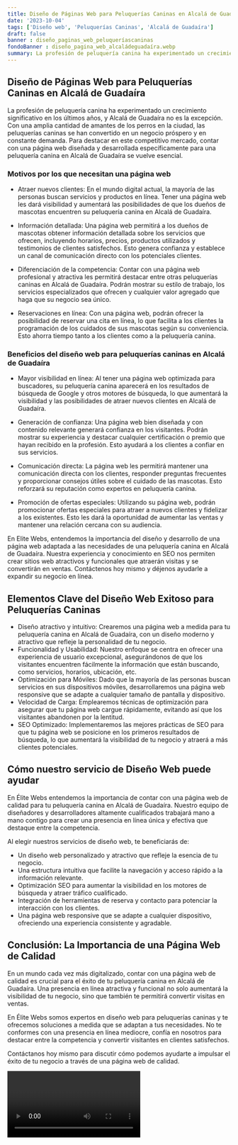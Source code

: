 ```yaml
---
title: Diseño de Páginas Web para Peluquerías Caninas en Alcalá de Guadaíra
date: '2023-10-04'
tags: ['Diseño web', 'Peluquerías Caninas', 'Alcalá de Guadaíra']
draft: false
banner : diseño_paginas_web_peluqueríascaninas
fondoBanner : diseño_pagina_web_alcaládeguadaíra.webp
summary: La profesión de peluquería canina ha experimentado un crecimiento significativo en los últimos años, y Alcalá de Guadaíra no es la excepción. Con una amplia cantidad de amantes de los perros en la ciudad, las peluquerías caninas se han convertido en un negocio próspero y en constante demanda. Para destacar en este competitivo mercado, contar con una página web diseñada y desarrollada específicamente para una peluquería canina en Alcalá de Guadaíra se vuelve esencial.
---
```


## Diseño de Páginas Web para Peluquerías Caninas en Alcalá de Guadaíra

La profesión de peluquería canina ha experimentado un crecimiento significativo en los últimos años, y Alcalá de Guadaíra no es la excepción. Con una amplia cantidad de amantes de los perros en la ciudad, las peluquerías caninas se han convertido en un negocio próspero y en constante demanda. Para destacar en este competitivo mercado, contar con una página web diseñada y desarrollada específicamente para una peluquería canina en Alcalá de Guadaíra se vuelve esencial.

### Motivos por los que necesitan una página web

- Atraer nuevos clientes: En el mundo digital actual, la mayoría de las personas buscan servicios y productos en línea. Tener una página web les dará visibilidad y aumentará las posibilidades de que los dueños de mascotas encuentren su peluquería canina en Alcalá de Guadaíra.

- Información detallada: Una página web permitirá a los dueños de mascotas obtener información detallada sobre los servicios que ofrecen, incluyendo horarios, precios, productos utilizados y testimonios de clientes satisfechos. Esto genera confianza y establece un canal de comunicación directo con los potenciales clientes.

- Diferenciación de la competencia: Contar con una página web profesional y atractiva les permitirá destacar entre otras peluquerías caninas en Alcalá de Guadaíra. Podrán mostrar su estilo de trabajo, los servicios especializados que ofrecen y cualquier valor agregado que haga que su negocio sea único.

- Reservaciones en línea: Con una página web, podrán ofrecer la posibilidad de reservar una cita en línea, lo que facilita a los clientes la programación de los cuidados de sus mascotas según su conveniencia. Esto ahorra tiempo tanto a los clientes como a la peluquería canina.

### Beneficios del diseño web para peluquerías caninas en Alcalá de Guadaíra

- Mayor visibilidad en línea: Al tener una página web optimizada para buscadores, su peluquería canina aparecerá en los resultados de búsqueda de Google y otros motores de búsqueda, lo que aumentará la visibilidad y las posibilidades de atraer nuevos clientes en Alcalá de Guadaíra.

- Generación de confianza: Una página web bien diseñada y con contenido relevante generará confianza en los visitantes. Podrán mostrar su experiencia y destacar cualquier certificación o premio que hayan recibido en la profesión. Esto ayudará a los clientes a confiar en sus servicios.

- Comunicación directa: La página web les permitirá mantener una comunicación directa con los clientes, responder preguntas frecuentes y proporcionar consejos útiles sobre el cuidado de las mascotas. Esto reforzará su reputación como expertos en peluquería canina.

- Promoción de ofertas especiales: Utilizando su página web, podrán promocionar ofertas especiales para atraer a nuevos clientes y fidelizar a los existentes. Esto les dará la oportunidad de aumentar las ventas y mantener una relación cercana con su audiencia.

En Elite Webs, entendemos la importancia del diseño y desarrollo de una página web adaptada a las necesidades de una peluquería canina en Alcalá de Guadaíra. Nuestra experiencia y conocimiento en SEO nos permiten crear sitios web atractivos y funcionales que atraerán visitas y se convertirán en ventas. Contáctenos hoy mismo y déjenos ayudarle a expandir su negocio en línea.

<GifSeo />

<Cta />

## Elementos Clave del Diseño Web Exitoso para Peluquerías Caninas

- Diseño atractivo y intuitivo: Crearemos una página web a medida para tu peluquería canina en Alcalá de Guadaíra, con un diseño moderno y atractivo que refleje la personalidad de tu negocio.
- Funcionalidad y Usabilidad: Nuestro enfoque se centra en ofrecer una experiencia de usuario excepcional, asegurándonos de que los visitantes encuentren fácilmente la información que están buscando, como servicios, horarios, ubicación, etc.
- Optimización para Móviles: Dado que la mayoría de las personas buscan servicios en sus dispositivos móviles, desarrollaremos una página web responsive que se adapte a cualquier tamaño de pantalla y dispositivo.
- Velocidad de Carga: Emplearemos técnicas de optimización para asegurar que tu página web cargue rápidamente, evitando así que los visitantes abandonen por la lentitud.
- SEO Optimizado: Implementaremos las mejores prácticas de SEO para que tu página web se posicione en los primeros resultados de búsqueda, lo que aumentará la visibilidad de tu negocio y atraerá a más clientes potenciales.

## Cómo nuestro servicio de Diseño Web puede ayudar

En Élite Webs entendemos la importancia de contar con una página web de calidad para tu peluquería canina en Alcalá de Guadaíra. Nuestro equipo de diseñadores y desarrolladores altamente cualificados trabajará mano a mano contigo para crear una presencia en línea única y efectiva que destaque entre la competencia.

Al elegir nuestros servicios de diseño web, te beneficiarás de:

- Un diseño web personalizado y atractivo que refleje la esencia de tu negocio.
- Una estructura intuitiva que facilite la navegación y acceso rápido a la información relevante.
- Optimización SEO para aumentar la visibilidad en los motores de búsqueda y atraer tráfico cualificado.
- Integración de herramientas de reserva y contacto para potenciar la interacción con los clientes.
- Una página web responsive que se adapte a cualquier dispositivo, ofreciendo una experiencia consistente y agradable.

## Conclusión: La Importancia de una Página Web de Calidad

En un mundo cada vez más digitalizado, contar con una página web de calidad es crucial para el éxito de tu peluquería canina en Alcalá de Guadaíra. Una presencia en línea atractiva y funcional no solo aumentará la visibilidad de tu negocio, sino que también te permitirá convertir visitas en ventas.

En Élite Webs somos expertos en diseño web para peluquerías caninas y te ofrecemos soluciones a medida que se adaptan a tus necesidades. No te conformes con una presencia en línea mediocre, confía en nosotros para destacar entre la competencia y convertir visitantes en clientes satisfechos.

Contáctanos hoy mismo para discutir cómo podemos ayudarte a impulsar el éxito de tu negocio a través de una página web de calidad.

<Video />

<CtaBot job='Peluquerías Caninas' city='Alcalá de Guadaíra'/>

<Gmaps query='Alcalá de Guadaíra+españa+maps' />